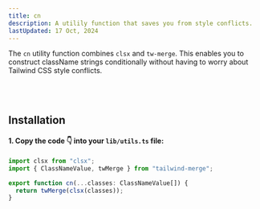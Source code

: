 ```yaml
---
title: cn
description: A utilily function that saves you from style conflicts.
lastUpdated: 17 Oct, 2024
---
```


The `cn` utility function combines `clsx` and `tw-merge`.
This enables you to construct className strings conditionally without having to worry about Tailwind CSS style conflicts.

<br />
<br />

## Installation

#### 1. Copy the code 👇 into your `lib/utils.ts` file:

```ts
import clsx from "clsx";
import { ClassNameValue, twMerge } from "tailwind-merge";

export function cn(...classes: ClassNameValue[]) {
  return twMerge(clsx(classes));
}
```
